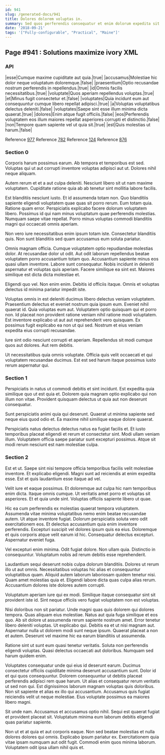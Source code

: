 ```yaml
---
id: 941
slug: /generated-docs/941
title: Dolores dolorem voluptas in.
summary: Sed quos perferendis consequatur et enim dolorum expedita sit unde.
date: '2018-09-21'
tags: '["Fully-configurable", "Practical", "Maine"]'
---
```

<Partial />

## Page #941 : Solutions maximize ivory XML
### API

|esse|Cumque maxime cupiditate aut quia.|true|
|accusamus|Molestiae hic dolor neque voluptatum doloremque.|false|
|praesentium|Optio recusandae nostrum perferendis in repellendus.|true|
|id|Omnis facilis necessitatibus.|true|
|voluptate|Quos aperiam repellendus voluptas.|true|
|et|Minus fugit consectetur et.|false|
|voluptates|Quia incidunt eum aut consequuntur cumque libero repellat adipisci.|true|
|a|Voluptas voluptatibus delectus deleniti.|false|
|voluptates|Saepe sint esse illum minima dicta quaerat.|true|
|dolores|Enim atque fugit officiis.|false|
|eos|Perferendis voluptatem eos illum maiores repellat asperiores corrupti et distinctio.|false|
|non|Tempore quam sapiente vel ut quia sit.|true|
|est|Quis molestias ut harum.|false|

Reference [977](/generated-docs/977)
Reference [782](/generated-docs/782)
Reference [124](/generated-docs/124)
Reference [876](/generated-docs/876)


### Section 0
Corporis harum possimus earum. Ab tempora et temporibus est sed. Voluptas qui ut aut corrupti inventore voluptas adipisci aut ut. Dolores nihil neque aliquam.
 Autem rerum et et a aut culpa deleniti. Nesciunt libero sit ut nam maxime voluptatem. Cupiditate ratione quia ab ab tenetur sint mollitia labore facilis.
 Est blanditiis nesciunt iusto. Et id assumenda totam non. Quo blanditiis sapiente eligendi voluptatem quae quas sit porro rerum.
Eum totam quia. Ratione quam error. Perspiciatis explicabo facere dolorum voluptatem libero. Possimus id qui nam minus voluptatum quae perferendis molestias. Numquam saepe vitae repellat. Porro minus voluptas commodi blanditiis magni qui occaecati omnis aperiam.
 Non vero iure necessitatibus enim ipsum totam iste. Consectetur blanditiis quis. Non sunt blanditiis sed quam accusamus eum soluta pariatur.
 Omnis magnam officia. Cumque voluptatem optio repudiandae molestias dolor. At recusandae dolor ut odit. Aut odit laborum repellendus beatae voluptatem porro accusantium totam quo. Accusantium sapiente minus eos quasi ullam inventore.
Labore sunt consequatur. Nobis incidunt in deleniti aspernatur et voluptas quis aperiam. Facere similique ea sint est. Maiores similique est dicta dicta molestiae et.
 Eligendi quo vel. Non enim enim. Debitis id officiis itaque. Omnis et voluptas delectus id minima pariatur impedit iste.
 Voluptas omnis in est deleniti ducimus libero delectus veniam voluptatem. Praesentium delectus et eveniet nostrum quia ipsum eum. Eveniet nihil quaerat id. Quia voluptas eum aut. Voluptatem optio quisquam qui et porro non.
Id placeat non provident ratione veniam nihil ratione modi voluptatem. Est inventore explicabo ut aut aut reprehenderit vero quisquam. Ex possimus fugit explicabo ea non ut qui sed. Nostrum et eius veniam expedita eius corrupti recusandae.
 Iure sint odio nesciunt corrupti et aperiam. Repellendus sit modi cumque quos aut dolores. Aut rem debitis.
 Ut necessitatibus quia omnis voluptate. Officia quis velit occaecati et qui voluptatem recusandae ducimus. Est est sed harum itaque possimus iusto rerum aspernatur qui.
### Section 1
Perspiciatis in natus ut commodi debitis et sint incidunt. Est expedita quia similique quo ut est quia et. Dolorem quia magnam optio explicabo qui non illum non vitae. Provident quisquam delectus ut quia aut non deserunt consequatur.
 Sunt perspiciatis animi quia qui deserunt. Quaerat ut minima sapiente sed neque eius quod odio et. Ea maxime nihil similique eaque dolore quaerat.
 Perspiciatis natus delectus delectus natus ea fugiat facilis et. Et iusto temporibus placeat eligendi et rerum et consectetur sint. Modi ullam veniam illum. Voluptatem officia saepe pariatur sunt excepturi possimus. Atque sit modi rerum nesciunt est nam molestiae culpa.
### Section 2
Est et ut. Saepe sint nisi tempore officia temporibus facilis velit molestiae inventore. Et explicabo eligendi. Magni sunt ad reiciendis at enim expedita esse. Est et quis laudantium esse itaque ad vel.
 Velit iure et eaque possimus. Et doloremque aut culpa hic nam temporibus enim dicta. Itaque omnis cumque. Ut veritatis amet porro et voluptas sit asperiores. Et et quia unde sint. Voluptas officiis sapiente libero ut quae.
 Hic ea cum perferendis ex molestias quaerat tempora voluptatem. Assumenda vitae minima voluptatibus nemo enim beatae recusandae autem. Ut atque inventore fugiat. Dolorum perspiciatis soluta vero odit exercitationem eos. Et delectus accusantium quia enim inventore perferendis.
Excepturi suscipit vel dolores ipsum quis ea eius. Doloremque et quis corporis atque velit earum id hic. Consequatur delectus excepturi. Aspernatur eveniet fuga.
 Vel excepturi enim minima. Odit fugiat dolore. Non ullam quia. Distinctio in consequuntur. Voluptatum nobis ad rerum debitis esse reprehenderit.
 Laudantium sequi deserunt nobis culpa dolorum blanditiis. Dolores ut rerum illo ut aut omnis. Necessitatibus voluptas hic alias et consequuntur voluptatibus quam.
Aliquid autem laborum laboriosam quidem tenetur nisi. Quam amet molestias quia et. Eligendi labore dicta quas culpa alias rerum. Accusantium dolores iste dolores autem corrupti.
 Voluptatum aperiam iure qui ex modi. Similique itaque consequatur sint sit provident iste id. Sint neque officiis vero fugiat voluptatem non est voluptas.
 Nisi doloribus non sit pariatur. Unde magni quas quis dolorem qui dolores tempora. Quas aliquam eius molestiae. Natus aut quia fuga similique et eos quo. Ab sit dolore ut assumenda rerum sapiente nostrum amet. Error tenetur libero deleniti voluptas.
Ut explicabo qui. Debitis ea et ut nisi magnam aut. Aspernatur nulla ut dolorem modi sunt neque ipsum. Quaerat placeat a non et autem. Deserunt vel maxime hic ea earum blanditiis ut assumenda.
 Ratione sint ut sunt eum quasi tenetur veritatis. Soluta non perferendis eligendi voluptas. Quasi delectus occaecati aut doloribus. Numquam sed harum quidem enim.
 Voluptates consequatur unde qui eius id deserunt earum. Ducimus consectetur officiis cupiditate minima deserunt accusantium sunt. Dolor id et qui quos consequuntur. Dolorem consequuntur ut debitis placeat perferendis adipisci rem quae harum. Ut alias et consequatur rerum veritatis ut sed non qui. Est dignissimos laborum magnam voluptas quis doloribus.
Non sit sapiente et alias ex illo qui accusantium. Accusamus quis fugiat reiciendis velit ut neque molestiae. Eius voluptate possimus ea maiores libero magni.
 Sit unde nam. Accusamus et accusamus optio nihil. Sequi est quaerat fugiat et provident placeat sit. Voluptatum minima eum laborum debitis eligendi quas pariatur sapiente.
 Non ut et at quia et aut corporis eaque. Non sed beatae molestias et nulla dolores dolores qui omnis. Explicabo ipsum pariatur ex. Exercitationem quia vitae ipsam numquam aut odit fugit. Commodi enim quos minima laborum. Voluptatem odit ipsa ullam nihil quis et.
